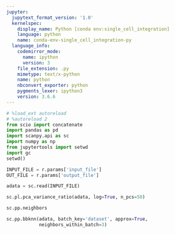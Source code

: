 ```yaml
---
jupyter:
  jupytext_format_version: '1.0'
  kernelspec:
    display_name: Python [conda env:single_cell_integration]
    language: python
    name: conda-env-single_cell_integration-py
  language_info:
    codemirror_mode:
      name: ipython
      version: 3
    file_extension: .py
    mimetype: text/x-python
    name: python
    nbconvert_exporter: python
    pygments_lexer: ipython3
    version: 3.6.6
---
```


```python
# %load_ext autoreload
# %autoreload 2
from scio import concatenate
import pandas as pd
import scanpy.api as sc
import numpy as np
from jupytertools import setwd
import gc
setwd()
```

```python
INPUT_FILE = r.params['input_file']
OUT_FILE = r.params['output_file']
```

```python
adata = sc.read(INPUT_FILE)
```

```python
sc.pl.pca_variance_ratio(adata, log=True, n_pcs=50)
```

```python
sc.pp.neighbors
```

```python
sc.pp.bbknn(adata, batch_key='dataset', approx=True, 
            neighbors_within_batch=3)
```

```python

```
